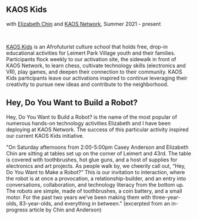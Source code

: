 ## KAOS Kids
with [Elizabeth Chin](https://elizabethjchin.com/) and [KAOS Network](https://www.kaosnetworkz.com/), Summer 2021 - present

<YouTube src="https://www.youtube.com/embed/1M8LuWFDMBg" />

<br/>

<Bandcamp track="1464029572" />

[KAOS Kids](https://bio.site/kaosnetwork_kaoskids) is an Afrofuturist culture school that holds free, drop-in educational activities for Leimert Park Village youth and their families. Participants flock weekly to our activation site, the sidewalk in front of KAOS Network, to learn chess, cultivate technology skills (electronics and VR), play games, and deepen their connection to their community. KAOS Kids participants leave our activations inspired to continue leveraging their creativity to pursue new ideas and contribute to the neighborhood.

## Hey, Do You Want to Build a Robot?
<Cover src="robot-youth-SFAA-Feb262024-Newspaper_695.jpg" />

Hey, Do You Want to Build a Robot? is the name of the most popular of numerous hands-on technology activities Elizabeth and I have been deploying at KAOS Network. The success of this particular activity inspired our current KAOS Kids initiative.

"On Saturday afternoons from 2:00-5:00pm Casey Anderson and Elizabeth Chin are sitting at tables set up on the corner of  Leimert and 43rd. The table is covered with toothbrushes, hot glue guns, and a host of supplies for electronics and art projects. As people walk by, we cheerily call out, “Hey, Do You Want to Make a Robot?”  This is our invitation to interaction, where the robot is at once a provocation, a relationship-builder, and an entry into conversations, collaboration, and technology literacy from the bottom up.  The robots are simple, made of toothbrushes, a coin battery, and a small motor.  For the past two years we’ve been making them with three-year-olds, 83-year-olds, and everything in between." (excerpted from an in-progress article by Chin and Anderson)
